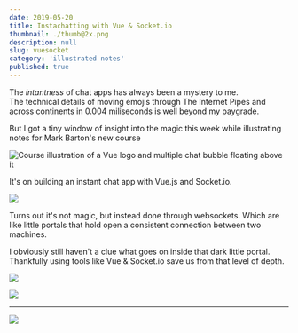 ```yaml
---
date: 2019-05-20
title: Instachatting with Vue & Socket.io
thumbnail: ./thumb@2x.png
description: null
slug: vuesocket
category: 'illustrated notes'
published: true
---
```


<NotesContainer>

The *intantness* of chat apps has always been a mystery to me.  
The technical details of moving emojis through The Internet Pipes and across continents in 0.004 miliseconds is well beyond my paygrade.

But I got a tiny window of insight into the magic this week while illustrating notes for <Link to="https://egghead.io/courses/vue-and-socket-io-for-real-time-communication?af=54fd64">Mark Barton's new course</Link>

<Link to="https://egghead.io/courses/vue-and-socket-io-for-real-time-communication?af=54fd64">

<img style="max-width: 100%;" src="https://og-image-egghead-course.now.sh/vue-and-socket-io-for-real-time-communication" alt="Course illustration of a Vue logo and multiple chat bubble floating above it" />

</Link>

It's on building an instant chat app with  <Link to="https://vuejs.org/">Vue.js</Link> and  <Link to="https://socket.io/">Socket.io</Link>.

![](./vuesocket1.png)

Turns out it's not magic, but instead done through  <Link to="https://en.wikipedia.org/wiki/WebSocket">websockets</Link>. Which are like little portals that hold open a consistent connection between two machines.

I obviously still haven't a clue what goes on inside that dark little portal. Thankfully using tools like Vue & Socket.io save us from that level of depth. 

![](./vuesocket2.png)

![](./vuesocket3.png)

---

<FullNote coursename="Vue and Socket.io for Real-Time Communication" courselink="https://egghead.io/courses/vue-and-socket-io-for-real-time-communication?af=54fd64">

![](./vuesocket_sketchnotes--mini.png)

</FullNote>

</NotesContainer>